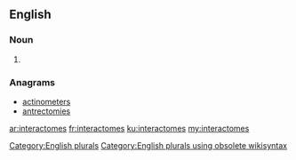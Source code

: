 ==English==

===Noun===
{{head|en}}

# {{plural of|interactome}}

===Anagrams===
* [[actinometers#English|actinometers]]
* [[antrectomies#English|antrectomies]]

[[Category:English plurals]][[Category:English plurals using obsolete wikisyntax]]

[[ar:interactomes]]
[[fr:interactomes]]
[[ku:interactomes]]
[[my:interactomes]]